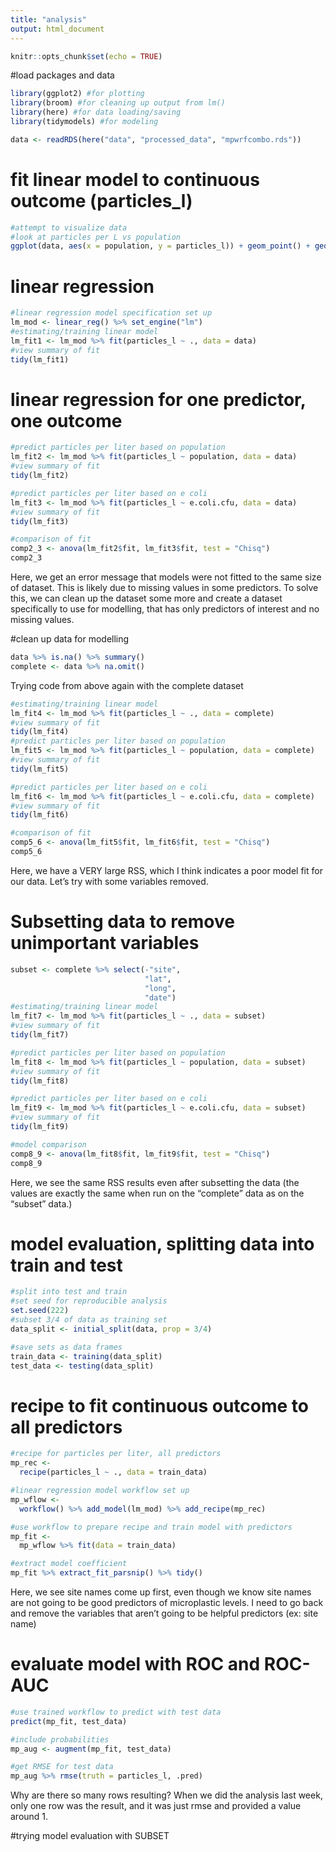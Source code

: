 ```yaml
---
title: "analysis"
output: html_document
---
```


```r
knitr::opts_chunk$set(echo = TRUE)
```

#load packages and data
```r
library(ggplot2) #for plotting
library(broom) #for cleaning up output from lm()
library(here) #for data loading/saving
library(tidymodels) #for modeling

data <- readRDS(here("data", "processed_data", "mpwrfcombo.rds"))
```

# fit linear model to continuous outcome (particles_l)
```r
#attempt to visualize data
#look at particles per L vs population
ggplot(data, aes(x = population, y = particles_l)) + geom_point() + geom_smooth(method = lm)
```



# linear regression
```r
#linear regression model specification set up
lm_mod <- linear_reg() %>% set_engine("lm")
#estimating/training linear model
lm_fit1 <- lm_mod %>% fit(particles_l ~ ., data = data)
#view summary of fit
tidy(lm_fit1)
```

# linear regression for one predictor, one outcome
```r
#predict particles per liter based on population
lm_fit2 <- lm_mod %>% fit(particles_l ~ population, data = data)
#view summary of fit
tidy(lm_fit2)

#predict particles per liter based on e coli
lm_fit3 <- lm_mod %>% fit(particles_l ~ e.coli.cfu, data = data)
#view summary of fit
tidy(lm_fit3)

#comparison of fit
comp2_3 <- anova(lm_fit2$fit, lm_fit3$fit, test = "Chisq")
comp2_3
```

Here, we get an error message that models were not fitted to the same size of dataset. This is likely due to missing values in some predictors. To solve this, we can clean up the dataset some more and create a dataset specifically to use for modelling, that has only predictors of interest and no missing values. 

#clean up data for modelling
```r
data %>% is.na() %>% summary()
complete <- data %>% na.omit()
```

Trying code from above again with the complete dataset

```r
#estimating/training linear model
lm_fit4 <- lm_mod %>% fit(particles_l ~ ., data = complete)
#view summary of fit
tidy(lm_fit4)
#predict particles per liter based on population
lm_fit5 <- lm_mod %>% fit(particles_l ~ population, data = complete)
#view summary of fit
tidy(lm_fit5)

#predict particles per liter based on e coli
lm_fit6 <- lm_mod %>% fit(particles_l ~ e.coli.cfu, data = complete)
#view summary of fit
tidy(lm_fit6)

#comparison of fit
comp5_6 <- anova(lm_fit5$fit, lm_fit6$fit, test = "Chisq")
comp5_6
```

Here, we have a VERY large RSS, which I think indicates a poor model fit for our data. Let's try with some variables removed. 

# Subsetting data to remove unimportant variables
```r
subset <- complete %>% select(-"site", 
                              "lat", 
                              "long",
                              "date") 
#estimating/training linear model
lm_fit7 <- lm_mod %>% fit(particles_l ~ ., data = subset)
#view summary of fit
tidy(lm_fit7)    

#predict particles per liter based on population
lm_fit8 <- lm_mod %>% fit(particles_l ~ population, data = subset)
#view summary of fit
tidy(lm_fit8)

#predict particles per liter based on e coli
lm_fit9 <- lm_mod %>% fit(particles_l ~ e.coli.cfu, data = subset)
#view summary of fit
tidy(lm_fit9)

#model comparison
comp8_9 <- anova(lm_fit8$fit, lm_fit9$fit, test = "Chisq")
comp8_9
```

Here, we see the same RSS results even after subsetting the data (the values are exactly the same when run on the "complete" data as on the "subset" data.)

# model evaluation, splitting data into train and test
```r
#split into test and train
#set seed for reproducible analysis
set.seed(222)
#subset 3/4 of data as training set
data_split <- initial_split(data, prop = 3/4)

#save sets as data frames
train_data <- training(data_split)
test_data <- testing(data_split)
```

# recipe to fit continuous outcome to all predictors
```r
#recipe for particles per liter, all predictors
mp_rec <- 
  recipe(particles_l ~ ., data = train_data)

#linear regression model workflow set up
mp_wflow <- 
  workflow() %>% add_model(lm_mod) %>% add_recipe(mp_rec)

#use workflow to prepare recipe and train model with predictors
mp_fit <- 
  mp_wflow %>% fit(data = train_data)

#extract model coefficient
mp_fit %>% extract_fit_parsnip() %>% tidy()
```

Here, we see site names come up first, even though we know site names are not going to be good predictors of microplastic levels. I need to go back and remove the variables that aren't going to be helpful predictors (ex: site name) 

# evaluate model with ROC and ROC-AUC
```r
#use trained workflow to predict with test data
predict(mp_fit, test_data)

#include probabilities
mp_aug <- augment(mp_fit, test_data)

#get RMSE for test data
mp_aug %>% rmse(truth = particles_l, .pred)

```

Why are there so many rows resulting? When we did the analysis last week, only one row was the result, and it was just rmse and provided a value around 1. 



#trying model evaluation with SUBSET
```r

```

